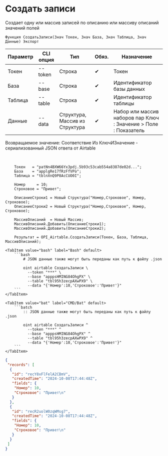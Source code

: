 ﻿---
sidebar_position: 3
---


# Создать записи
 Создает одну или массив записей по описанию или массиву описаний значений полей



`Функция СоздатьЗаписи(Знач Токен, Знач База, Знач Таблица, Знач Данные) Экспорт`

  | Параметр | CLI опция | Тип | Обяз. | Назначение |
  |-|-|-|-|-|
  | Токен | --token | Строка | &#x2714; | Токен |
  | База | --base | Строка | &#x2714; | Идентификатор базы данных |
  | Таблица | --table | Строка | &#x2714; | Идентификатор таблицы |
  | Данные | --data | Структура, Массив из Структура | &#x2714; | Набор или массив наборов пар Ключ : Значение > Поле : Показатель |

  
  Возвращаемое значение:   Соответствие Из КлючИЗначение - сериализованный JSON ответа от Airtable

<br/>




```bsl title="Пример использования для 1С:Предприятие/OneScript"
    Токен   = "patNn4BXW66Yx3pdj.5b93c53cab554a8387de02d...";
    База    = "applgRe17fRzFfVPo";
    Таблица = "tblnXnQ9P8AcCUO0I";

    Номер     = 10;
    Строковое = "Привет";

    ОписаниеСтроки1 = Новый Структура("Номер,Строковое", Номер, Строковое);
    ОписаниеСтроки2 = Новый Структура("Номер,Строковое", Номер, Строковое);

    МассивОписаний  = Новый Массив;
    МассивОписаний.Добавить(ОписаниеСтроки1);
    МассивОписаний.Добавить(ОписаниеСтроки2);

    Результат = OPI_Airtable.СоздатьЗаписи(Токен, База, Таблица, МассивОписаний);
```
    

 <Tabs>
  
    <TabItem value="bash" label="Bash" default>
        ```bash
            # JSON данные также могут быть переданы как путь к файлу .json
            
            oint airtable СоздатьЗаписи \
              --token "***" \
              --base "apppsHMING84OhgPX" \
              --table "tbl95h3zecpAXwPX9" \
              --data "{'Номер':10,'Строковое':'Привет'}"
        ```
    </TabItem>
  
    <TabItem value="bat" label="CMD/Bat" default>
        ```batch
            :: JSON данные также могут быть переданы как путь к файлу .json
            
            oint airtable СоздатьЗаписи ^
              --token "***" ^
              --base "apppsHMING84OhgPX" ^
              --table "tbl95h3zecpAXwPX9" ^
              --data "{'Номер':10,'Строковое':'Привет'}"
        ```
    </TabItem>
</Tabs>


```json title="Результат"
{
 "records": [
  {
   "id": "recY8xFlFelA2CBmV",
   "createdTime": "2024-10-08T17:44:48Z",
   "fields": {
    "Номер": 10,
    "Строковое": "Привет\n"
   }
  },
  {
   "id": "recR2uolW0zqWMsg7",
   "createdTime": "2024-10-08T17:44:48Z",
   "fields": {
    "Номер": 10,
    "Строковое": "Привет\n"
   }
  }
 ]
}
```
